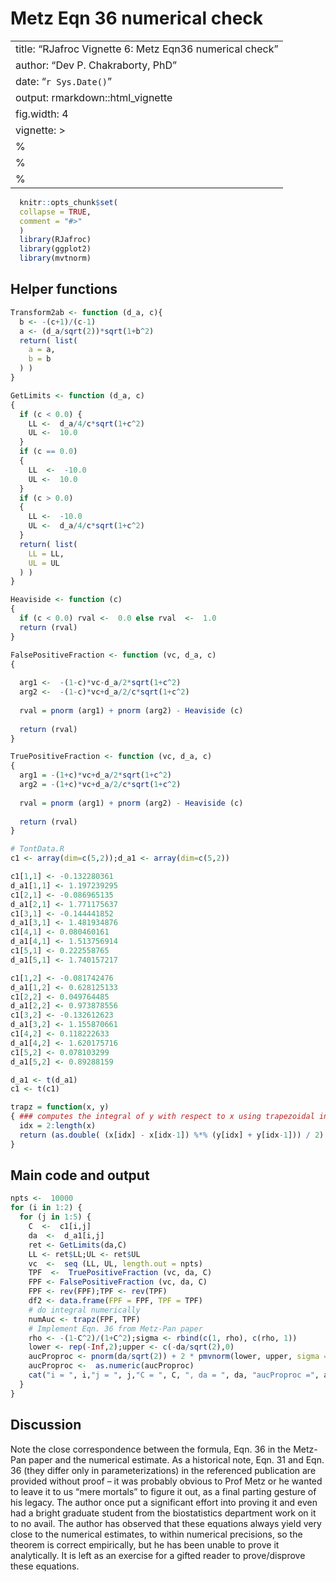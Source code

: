 # Metz Eqn 36 numerical check {#metz-eqn-36}


---
title: "RJafroc Vignette 6: Metz Eqn36 numerical check"
author: "Dev P. Chakraborty, PhD"
date: "`r Sys.Date()`"
output: rmarkdown::html_vignette
fig.width: 4
vignette: >
  %\VignetteIndexEntry{Metz Eqn36 numerical check}
  %\VignetteEngine{knitr::rmarkdown}
  %\VignetteEncoding{UTF-8}
---
  
```r
  knitr::opts_chunk$set(
  collapse = TRUE,
  comment = "#>"
  )
  library(RJafroc)
  library(ggplot2)
  library(mvtnorm)
```

## Helper functions

```r
Transform2ab <- function (d_a, c){
  b <- -(c+1)/(c-1)
  a <- (d_a/sqrt(2))*sqrt(1+b^2)
  return( list(
    a = a,
    b = b
  ) )
}

GetLimits <- function (d_a, c)
{
  if (c < 0.0) {
    LL <-  d_a/4/c*sqrt(1+c^2)
    UL <-  10.0
  }
  if (c == 0.0) 
  {
    LL  <-  -10.0
    UL <-  10.0
  }
  if (c > 0.0) 
  {
    LL <-  -10.0
    UL <-  d_a/4/c*sqrt(1+c^2)
  }
  return( list(
    LL = LL,
    UL = UL
  ) )
}

Heaviside <- function (c)
{
  if (c < 0.0) rval <-  0.0 else rval  <-  1.0
  return (rval)
}

FalsePositiveFraction <- function (vc, d_a, c)
{
  
  arg1 <-  -(1-c)*vc-d_a/2*sqrt(1+c^2)
  arg2 <-  -(1-c)*vc+d_a/2/c*sqrt(1+c^2)
  
  rval = pnorm (arg1) + pnorm (arg2) - Heaviside (c)
  
  return (rval)
}

TruePositiveFraction <- function (vc, d_a, c)
{
  arg1 = -(1+c)*vc+d_a/2*sqrt(1+c^2)
  arg2 = -(1+c)*vc+d_a/2/c*sqrt(1+c^2)
  
  rval = pnorm (arg1) + pnorm (arg2) - Heaviside (c)
  
  return (rval)
}

# TontData.R
c1 <- array(dim=c(5,2));d_a1 <- array(dim=c(5,2))

c1[1,1] <- -0.132280361
d_a1[1,1] <- 1.197239295
c1[2,1] <- -0.086965135	
d_a1[2,1] <- 1.771175637
c1[3,1] <- -0.144441852	
d_a1[3,1] <- 1.481934876
c1[4,1] <- 0.080460161	
d_a1[4,1] <- 1.513756914
c1[5,1] <- 0.222558765	
d_a1[5,1] <- 1.740157217

c1[1,2] <- -0.081742476	
d_a1[1,2] <- 0.628125133
c1[2,2] <- 0.049764485	
d_a1[2,2] <- 0.973878556
c1[3,2] <- -0.132612623	
d_a1[3,2] <- 1.155870661
c1[4,2] <- 0.118222633	
d_a1[4,2] <- 1.620175716
c1[5,2] <- 0.078103299	
d_a1[5,2] <- 0.89288159

d_a1 <- t(d_a1)
c1 <- t(c1)

trapz = function(x, y) 
{ ### computes the integral of y with respect to x using trapezoidal integration. 
  idx = 2:length(x)
  return (as.double( (x[idx] - x[idx-1]) %*% (y[idx] + y[idx-1])) / 2)
}
```


## Main code and output
  
```r
npts <-  10000
for (i in 1:2) {
  for (j in 1:5) {
    C  <-  c1[i,j]
    da  <-  d_a1[i,j]
    ret <- GetLimits(da,C)
    LL <- ret$LL;UL <- ret$UL
    vc  <-  seq (LL, UL, length.out = npts)
    TPF  <-  TruePositiveFraction (vc, da, C)
    FPF <- FalsePositiveFraction (vc, da, C)
    FPF <- rev(FPF);TPF <- rev(TPF)
    df2 <- data.frame(FPF = FPF, TPF = TPF)
    # do integral numerically
    numAuc <- trapz(FPF, TPF)
    # Implement Eqn. 36 from Metz-Pan paper 
    rho <- -(1-C^2)/(1+C^2);sigma <- rbind(c(1, rho), c(rho, 1))
    lower <- rep(-Inf,2);upper <- c(-da/sqrt(2),0)
    aucProproc <- pnorm(da/sqrt(2)) + 2 * pmvnorm(lower, upper, sigma = sigma)
    aucProproc <-  as.numeric(aucProproc)
    cat("i = ", i,"j = ", j,"C = ", C, ", da = ", da, "aucProproc =", aucProproc, "Norm. Diff. = ", (aucProproc-numAuc)/aucProproc,"\n")
  }
}
```             


## Discussion

Note the close correspondence between the formula, Eqn. 36 in the Metz-Pan paper and the numerical estimate. As a historical note, Eqn. 31 and Eqn. 36 (they differ only in parameterizations) in the referenced publication are provided without proof – it was probably obvious to Prof Metz or he wanted to leave it to us "mere mortals" to figure it out, as a final parting gesture of his legacy. The author once put a significant effort into proving it and even had a bright graduate student from the biostatistics department work on it to no avail. The author has observed that these equations always yield very close to the numerical estimates, to within numerical precisions, so the theorem is correct empirically, but he has been unable to prove it analytically. It is left as an exercise for a gifted reader to prove/disprove these equations.